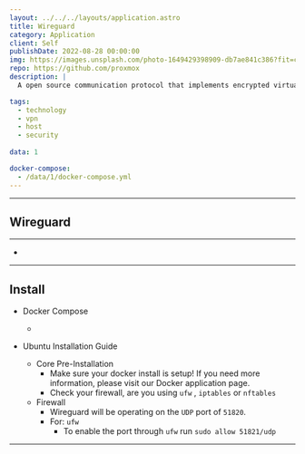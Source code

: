 ```yaml
---
layout: ../../../layouts/application.astro
title: Wireguard
category: Application
client: Self
publishDate: 2022-08-28 00:00:00
img: https://images.unsplash.com/photo-1649429398909-db7ae841c386?fit=crop&w=1400&h=700&q=75
repo: https://github.com/proxmox
description: |
  A open source communication protocol that implements encrypted virtual private networks.

tags:
  - technology
  - vpn
  - host
  - security
  
data: 1

docker-compose:
  - /data/1/docker-compose.yml
---
```



* * *
## Wireguard

* * *

- 

* * *

## Install

- Docker Compose
  - <Github src="data/wireguard/docker-compose.yml" description="This is a docker compose for wireguard." />

- Ubuntu Installation Guide
  - Core Pre-Installation
    - Make sure your docker install is setup! If you need more information, please visit our Docker application page.
    - Check your firewall, are you using `ufw` , `iptables` or `nftables`
  - Firewall
    - Wireguard will be operating on the `UDP` port of `51820`.
    - For: `ufw`
      - To enable the port through `ufw` run `sudo allow 51821/udp`

* * *
<NetmakerInfo />